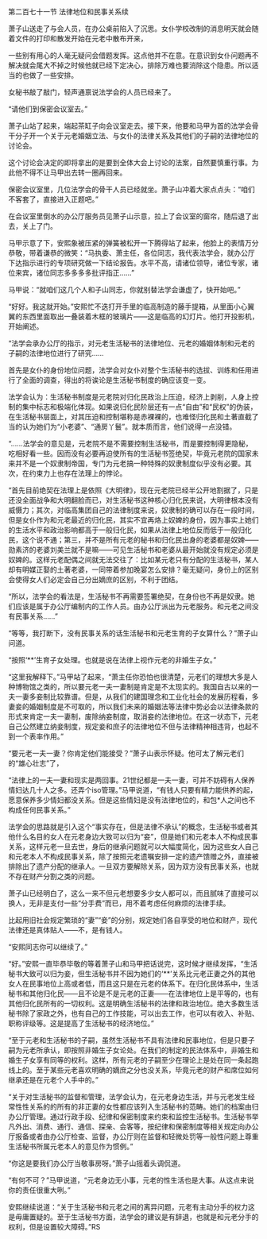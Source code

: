 

第二百七十一节 法律地位和民事关系续

萧子山送走了与会人员，在办公桌前陷入了沉思。女仆学校改制的消息明天就会随着文件的打印和散发开始在元老中散布开来，

一些别有用心的人毫无疑问会借题发挥。这点他并不在意。在意识到女仆问题再不解决就会尾大不掉之时候他就已经下定决心，排除万难也要消除这个隐患。所以适当的也做了一些安排。

女秘书敲了敲门，轻声通禀说法学会的人员已经来了。

“请他们到保密会议室去。”

萧子山站了起来，端起茶缸子向会议室走去。接下来，他要和马甲为首的法学会骨干分子开一个关于元老婚姻立法、与女仆的法律关系及其他们的子嗣的法律地位的讨论会。

这个讨论会决定的即将拿出的是要到全体大会上讨论的法案，自然要慎重行事。为此他不得不让马甲出去转一圈再回来。

保密会议室里，几位法学会的骨干人员已经就坐。萧子山冲着大家点点头：“咱们不客套了，直接进入正题吧。”

在会议室里倒水的办公厅服务员见萧子山示意，拉上了会议室的窗帘，随后退了出去，关上了门。

马甲示意了下，安熙象被压紧的弹簧被松开一下腾得站了起来，他脸上的表情万分恭敬，带着谦恭的微笑：“马执委、萧主任，各位同志，我代表法学会，就办公厅下达指示进行的专项研究做一下结论报告。水平不高，请诸位领导，诸位专家，诸位来宾，诸位同志多多多多批评指正……”

马甲说：“就咱们这几个人和子山同志，你就别替法学会谦虚了，快开始吧。”

“好好。我这就开始。”安熙忙不迭打开手里的临高制造的藤手提箱，从里面小心翼翼的东西里面取出一叠装着木框的玻璃片――这是临高的幻灯片。他打开投影机，开始阐述。

“法学会承办公厅的指示，对元老生活秘书的法律地位、元老的婚姻体制和元老的子嗣的法律地位进行了研究……

首先是女仆的身份地位问题，法学会对女仆对整个生活秘书的选拔、训练和任用进行了全面的调查，得出的将诶论是生活秘书制度的确应该变一变。

法学会认为：生活秘书制度是元老院对归化民政治上压迫，经济上剥削，人身上控制的集中标志和极端化体现。如果说归化民阶层还有一点“自由”和“民权”的伪装，在生活秘书层面上，对其压迫和控制堪称是赤裸裸的，也难怪归化民和土著直截了当的认为她们为“小老婆”、“通房丫鬟”。就本质而言，他们说得一点没错。

“……法学会的意见是，元老院不是不需要控制生活秘书，而是要控制得更隐秘，吃相好看一些。因而没有必要再迫使所有的生活秘书签绝契，毕竟元老院的国家未来并不是一个奴隶制帝国，专门为元老搞一种特殊的奴隶制度似乎没有必要。其次，在约束力上也存在法理上的悖论。

“首先目前绝契在法理上是依照《大明律》，现在元老院已经半公开地割据了，只是还没全面战争和大明翻脸而已，对生活秘书这种核心归化民来说，大明律根本没有威慑力；其次，对临高集团自己的法律制度来说，奴隶制的确可以存在一段时间，但是女仆作为和元老最近的归化民，其实不宜再烙上奴婢的身份，因为事实上她们的生活水平和政治影响都高于一般归化民，如果从法律上地位反而低于一般归化民，这个说不通；第三，并不是所有元老的秘书和归化民出身的老婆都是奴婢――勋素济的老婆刘美兰就不是嘛――可见生活秘书和老婆从最开始就没有规定必须是奴婢的。这样元老配偶之间就无法交往了：比如某元老只有分配的生活秘书，某人却有明媒正娶的土著老婆，一同带着参加晚宴怎么安排？毫无疑问，身份上的区别会使得女人们必定会自己分出嫡庶的区别，不利于团结。

“所以，法学会的看法是，生活秘书不再需要签署绝契，在身份也不再是奴隶。她们应该是属于办公厅编制内的工作人员。由办公厅派出为元老服务。和元老之间没有民事关系……”

“等等，我打断下，没有民事关系的话生活秘书和元老生育的子女算什么？”萧子山问道。

“按照‘**’生育子女处理。也就是说在法律上视作元老的非婚生子女。”

“这里我解释下。”马甲站了起来，“萧主任你恐怕也很清楚，元老们的理想大多是人种博物馆之类的，所以要元老一夫一妻制是肯定是不太现实的。我国自古以来的一夫一妻多妾制比较靠谱。但是，从我们的建国理念和工业化社会的发展历程看，多妻妾的婚姻制度是不可取的，所以我们未来的婚姻法等法律中势必会以法律条款的形式来肯定一夫一妻制，废除纳妾制度，取消妾的法律地位。在这一状态下，元老自己公然建立纳妾制度，规定妾和庶子的法律地位不但与法律精神相违背，也起不到一个表率作用。”

“要元老一夫一妻？你肯定他们能接受？”萧子山表示怀疑。他可太了解元老们的“雄心壮志”了，

“法律上的一夫一妻和现实是两回事。21世纪都是一夫一妻，可并不妨碍有人保养情妇达几十人之多。还弄个iso管理。”马甲说道，“有钱人只要有精力能供养的起，愿意保养多少情妇都没关系。但是这些情妇是没有法律地位的，和包*人之间也不构成任何民事关系。”

法学会的思路就是引入这个“事实存在，但是法律不承认”的概念，生活秘书或者其他什么名目的女人在元老身边大致可以归为“妾”，但是她们和元老本人不构成民事关系，这样元老一旦去世，身后的继承问题就可以大幅度简化，因为这些女人自己和元老本人不构成民事关系，除了按照元老遗嘱安排一定的遗产馈赠之外，直接被排除出了遗产分配的继承人。一旦双方要解除关系，因为双方没有民事关系，也就不存在财产分割之类的问题。

萧子山已经明白了，这么一来不但元老想要多少女人都可以，而且腻味了直接可以换人，无非是支付一些“分手费”而已，用不着考虑任何麻烦的法律手续。

比起用旧社会规定繁琐的“妻”“妾”的分别，规定她们各自享受的地位和财产，现代法律还是真体贴人――不，是有钱人。

“安熙同志你可以继续了。”

“好。”安熙一直毕恭毕敬的等着萧子山和马甲把话说完，这时候才继续发挥，“生活秘书大致可以归为妾，但生活秘书并不因为她们的‘**’关系比元老正妻之外的其他女人在民事地位上高或者低，而且这只是在元老的体系下。在归化民体系中，生活秘书和其他归化民――且不论是不是元老的正妻――在法律地位上是平等的，也有其他归化民所有的一切权利。这是明确生活秘书的法律和政治地位。绝大多数生活秘书除了家政之外，也有自己的工作技能，可以出去工作，也可以有收入、补贴、职称评级等。这是提高了生活秘书的经济地位。”

“至于元老和生活秘书的子嗣，虽然生活秘书不具有法律和民事地位，但是只要子嗣为元老所承认，即按照非婚生子女论处。在我们的制定的民法体系中，非婚生和婚生子女享有同等的权利。这样，所有元老的子嗣至少在理论上是处在同一条起跑线上的。至于某些元老喜欢明确的嫡庶之分也没关系，毕竟元老的财产和席位如何继承还是在元老个人手中的。”

“关于对生活秘书的监督和管理，法学会认为，在元老身边生活，并与元老发生经常性性关系的的所有的非正妻的女性都应该列入生活秘书的范畴。她们的档案由归办公厅管理。通过行政手段、纪律和保密制度来约束和监控生活秘书。生活秘书举凡外出、消费、通行、通信、探亲、会客等，按纪律和保密制度等相关规定向办公厅报备或者由办公厅检查、监督，办公厅则在监督和轻微处罚等一般性问题上尊重生活秘书所属元老本人的意见作为惯例。”

“你这是要我们办公厅当敬事房呀。”萧子山摇着头调侃道。

“有何不可？”马甲说道，“元老身边无小事，元老的性生活也是大事。从这点来说你的责任很重大咧。”

安熙继续说道：“关于生活秘书和元老之间的离异问题，元老有主动分手的权力这是毋庸置疑的。至于生活秘书方面，法学会的建议是有辞退，也就是和元老分手的权利，但是设置较大障碍。”RS

